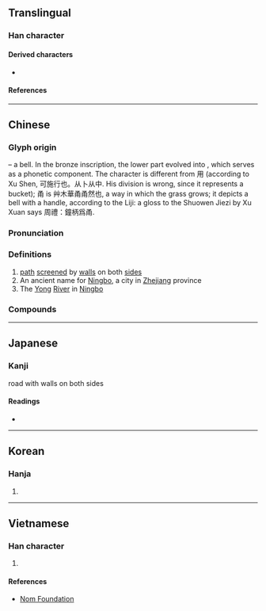 {{also|角}}
{{character info}}
==Translingual==

===Han character===
{{Han char|rn=101|rad=用|as=02|sn=7|four=17227|canj=NIBQ|ids=⿱龴用}}

====Derived characters====
* {{l|mul|[[俑]], [[𠳀]], [[埇]], [[㛚]], [[𢓶]], [[悀]], [[捅]], [[涌]], [[通]], [[𦛸]], [[桶]], [[㷁]], [[𭺢]], [[𭾸]], [[硧]], [[𮁾]], [[𮄯]], [[𧚔]], [[蛹]], [[誦]]([[诵]]), [[𧻹]], [[踊]], [[銿]], [[𩊾]], [[𩛤]], [[鯒]]([[鲬]]), [[𪌻]], [[勈]], [[㦷]], [[㪌]], [[㼧]], [[𩒼]]([[𬱥]]), [[𫈏]], [[痛]], [[𥦁]], [[筩]], [[𧆿]], [[𨴭]], [[勇]], [[𭺹]], [[恿]], [[𣵳]], [[𡇮]]}}

====References====
{{Han ref|kx=0756.030|dkj=21707|dj=1166.050|hdz=10053.180|uh=752C}}

----

==Chinese==
{{zh-forms}}

===Glyph origin===
{{Han etyl}}
{{liushu|p}} – a bell. In the bronze inscription, the lower part evolved into {{och-l|用}}, which serves as a phonetic component. The character is different from 用 (according to Xu Shen, 可施行也。从卜从中. His division is wrong, since it represents a bucket); 甬 is 艸木華甬甬然也, a way in which the grass  grows; it depicts a bell with a handle, according to the Liji: a gloss to the Shuowen Jiezi by Xu Xuan says 周禮：鐘柄爲甬.

===Pronunciation===
{{zh-pron
|m=yǒng,dòng
|c=jung2
|mn=ióng
|mc=y
|oc=y
|ma=
|cat=n,pn
}}

===Definitions===
{{zh-hanzi}}

# [[path]] [[screen]]ed by [[wall]]s on both [[side]]s
# An ancient name for [[Ningbo]], a city in [[Zhejiang]] province
# The [[Yong]] [[river|River]] in [[Ningbo]]

===Compounds===
{{zh-der|甬道|甬路|甬劇}}

----

==Japanese==

===Kanji===
{{ja-kanji|grade=|rs=用02}}

road with walls on both sides

====Readings====
* {{ja-readings|on=[[よう]] (yō)|kun=[[つね]] (tsune), [[つかう]] (tsukau), [[おどる]] (odoru)|nanori=}}

----

==Korean==

===Hanja===
{{ko-hanja/new|양쪽에 담을 쌓은 길|용}}

# {{rfdef|ko|sort=用02}}

----

==Vietnamese==

===Han character===
{{vi-hantu|rs=用02|[[dũng]]}}

# {{rfdef|vi|sort=用02}}

====References====
* [http://nomfoundation.org/common/nom_details.php?codepoint=752C Nom Foundation]